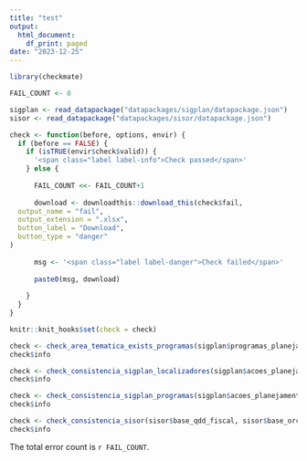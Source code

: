 ```yaml
---
title: "test"
output: 
  html_document:
    df_print: paged
date: "2023-12-25"
---
```


```r
library(checkmate)

FAIL_COUNT <- 0

sigplan <- read_datapackage("datapackages/sigplan/datapackage.json")
sisor <- read_datapackage("datapackages/sisor/datapackage.json")
```

```r
check <- function(before, options, envir) {
  if (before == FALSE) {
    if (isTRUE(envir$check$valid)) {
      '<span class="label label-info">Check passed</span>'
    } else {
      
      FAIL_COUNT <<- FAIL_COUNT+1
      
      download <- downloadthis::download_this(check$fail, 
  output_name = "fail",
  output_extension = ".xlsx",
  button_label = "Download",
  button_type = "danger"
)
      
      msg <- '<span class="label label-danger">Check failed</span>'
      
      paste0(msg, download)
      
    }
  }
}

knitr::knit_hooks$set(check = check)
```

```r
check <- check_area_tematica_exists_programas(sigplan$programas_planejamento, output = TRUE)
check$info
```

```r
check <- check_consistencia_sigplan_localizadores(sigplan$acoes_planejamento, sigplan$localizadores_todos_planejamento, output = TRUE)
check$info
```

```r
check <- check_consistencia_sigplan_programas(sigplan$acoes_planejamento, sigplan$programas_planejamento, output = TRUE)
check$info
```


```r
check <- check_consistencia_sisor(sisor$base_qdd_fiscal, sisor$base_orcam_despesa_item_fiscal, output = TRUE)
check$info
```


<div class="alert alert-danger">
  The total error count is `r FAIL_COUNT`.
</div>